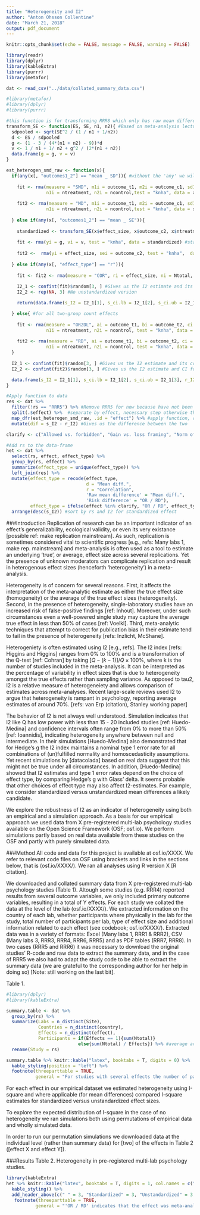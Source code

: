 ```yaml
---
title: "Heterogeneity and I2"
author: "Anton Ohsson Collentine"
date: "March 21, 2018"
output: pdf_document
---
```



```r
knitr::opts_chunk$set(echo = FALSE, message = FALSE, warning = FALSE)
```

```r
library(readr)
library(dplyr)
library(kableExtra)
library(purrr)
library(metafor)

dat <- read_csv("../data/collated_summary_data.csv")
```

```r
#library(metafor)
#library(dplyr)
#library(purrr)

#this function is for transforming RRR8 which only has raw mean difference and SE to a standardized version
transform_SE <- function(ES, SE, n1, n2){ #Based on meta-analysis lecture 02
  sdpooled <- sqrt(SE^2 / (1 / n1 + 1/n2))
  d <- ES / sdpooled
  g <- (1 - 3 / (4*(n1 + n2) - 9))*d
  v <- 1 / n1 + 1/ n2 + g^2 / (2*(n1 + n2))
  data.frame(g = g, v = v)
}

est_heterogen_smd_raw <- function(x){
  if(any(x[, "outcomes1_2"] == "mean _ SD")){ #without the 'any' we will get warnings because we apply 'if' to a vector
    
    fit <- rma(measure = "SMD", m1i = outcome_t1, m2i = outcome_c1, sd1i = outcome_t2, sd2i = outcome_c2, #gives Hedge's g as outcome
               n1i = ntreatment, n2i = ncontrol,test = "knha", data = x) 
    
    fit2 <- rma(measure = "MD", m1i = outcome_t1, m2i = outcome_c1, sd1i = outcome_t2, sd2i = outcome_c2, #gives raw outcome
               n1i = ntreatment, n2i = ncontrol,test = "knha", data = x) 
    
  } else if(any(x[, "outcomes1_2"] == "mean _ SE")){  
    
    standardized <- transform_SE(x$effect_size, x$outcome_c2, x$ntreatment, x$ncontrol)
    
    fit <- rma(yi = g, vi = v, test = "knha", data = standardized) #standardized effect estimate
    
    fit2 <-  rma(yi = effect_size, sei = outcome_c2, test = "knha",  data = x) #raw effect estimate
    
  } else if(any(x[, "effect_type"] == "r")){
    
    fit <- fit2 <- rma(measure = "COR", ri = effect_size, ni = Ntotal, test = "knha", data = x) #raw correlation
    
    I2_1 <- confint(fit)$random[3, ] #Gives us the I2 estimate and its confidence interval for standardized values
    I2_2 <- rep(NA, 3) #No unstandardized version

    return(data.frame(s_I2 = I2_1[1], s_ci.lb = I2_1[2], s_ci.ub = I2_1[3], r_I2 = I2_2[1], r_ci.lb = I2_2[2],      r_ci.ub = I2_2[3]))

  } else{ #for all two-group count effects
    
    fit <- rma(measure = "OR2DL", ai = outcome_t1, bi = outcome_t2, ci = outcome_c1, di = outcome_c2, #standardized, ML1 used 'OR2D' but this = 'OR2DL'
               n1i = ntreatment, n2i = ncontrol, test = "knha", data = x)
    
    fit2 <- rma(measure = "RD", ai = outcome_t1, bi = outcome_t2, ci = outcome_c1, di = outcome_c2, #unstandardized
               n1i = ntreatment, n2i = ncontrol, test = "knha", data = x)
  }
  
  I2_1 <- confint(fit)$random[3, ] #Gives us the I2 estimate and its confidence interval for standardized values
  I2_2 <- confint(fit2)$random[3, ] #Gives us the I2 estimate and CI for raw values

  data.frame(s_I2 = I2_1[1], s_ci.lb = I2_1[2], s_ci.ub = I2_1[3], r_I2 = I2_2[1], r_ci.lb = I2_2[2], r_ci.ub = I2_2[3]) #output is for smd, r, and 1 raw difference
}

#Apply function to data
res <- dat %>% 
  filter(!rs == "RRR5") %>% #Remove RRR5 for now because have not been able to extract sufficient data for it
  split(.$effect) %>%  #separate by effect, necessary step otherwise the function is applied overall
  map_dfr(est_heterogen_smd_raw, .id = "effect") %>% #apply function, rbind results into dataframe ('dfr'), make sure purrr is up to date
  mutate(dif = s_I2 - r_I2) #Gives us the difference between the two

clarify <- c("Allowed vs. forbidden", "Gain vs. loss framing", "Norm of reciprocity", "Low vs. high category scales") #Effects reported as d in many labs 1 but meta-analyzed as OR

#Add rs to the data-frame
het <- dat %>% 
  select(rs, effect, effect_type) %>% 
  group_by(rs, effect) %>% 
  summarize(effect_type = unique(effect_type)) %>% 
  left_join(res) %>% 
  mutate(effect_type = recode(effect_type, 
                              d = "Mean diff.",
                              r = "Correlation",
                              'Raw mean difference' = "Mean diff.",
                              'Risk difference' = "OR / RD"),
         effect_type = ifelse(effect %in% clarify, "OR / RD", effect_type)) %>% 
  arrange(desc(s_I2)) #sort by rs and I2 for standardized effect
```

###Introduction
Replication of research can be an important indicator of an effect's generalizability, ecological validity, or even its very existance [possible ref: make replication mainstream]. As such, replication is sometimes considered vital to scientific progress [e.g., refs: Many labs 1, make rep. mainstream] and meta-analysis is often used as a tool to estimate an underlying 'true', or average, effect size across several replications. Yet the presence of unknown moderators can complicate replication and result in heterogenous effect sizes (henceforth 'heterogeneity') in a meta-analysis. 

Heterogeneity is of concern for several reasons. First, it affects the interpretation of the meta-analytic estimate as either _the_ true effect size (homogeneity) or the average of the true effect sizes (heterogeneity). Second, in the presence of heterogeneity, single-laboratory studies have an increased risk of false-positive findings [ref: Inhout]. Moreover, under such circumstances even a well-powered single study may capture the average true effect in less than 50% of cases [ref: Voelkl]. Third, meta-analytic techniques that attempt to correct for publication bias in their estimate tend to fail in the presence of heterogeneity [refs: Inzlicht, McShane]. 

Heterogeniety is often estimated using I2 [e.g., refs]. The I2 index [refs: Higgins and Higgins] ranges from 0% to 100% and is a transformation of the Q-test [ref: Cohran] by taking $[Q - (k - 1)] / Q \times 100$%, where k is the number of studies included in the meta-analysis. It can be interpreted as the percentage of variability in effect sizes that is due to heterogeneity amongst the true effects rather than sampling variance. As opposed to tau2, I2 is a relative measure of heterogeneiety and allows comparison of estimates across meta-analyses. Recent large-scale reviews used I2 to argue that heterogeneity is rampant in psychology, reporting average estimates of around 70%. [refs: van Erp (citation), Stanley working paper]

The behavior of I2 is not always well understood. Simulation indicates that I2 like Q has low power with less than 15 - 20 included studies [ref: Huedo-Medina] and confidence intervals often range from 0% to more than 50% [ref: Ioannidis], indicating heterogeneity anywhere between null and intermediate. In their simulations [Huedo-Medina] also demonstrated that for Hedge's g the I2 index maintains a nominal type 1 error rate for all combinations of (un)fulfilled normality and homoscedasticity assumptions. Yet recent simulations by [datacolada] based on real data suggest that this might not be true under all circumstances. In addition, [Huedo-Medina] showed that I2 estimates and type 1 error rates depend on the choice of effect type, by comparing Hedge's g with Glass' delta. It seems probable that other choices of effect type may also affect I2-estimates. For example, we consider standardized versus unstandardized mean differences a likely candidate.

We explore the robustness of I2 as an indicator of heterogeneity using both an empirical and a simulation approach. As a basis for our empirical approach we used data from X pre-registered multi-lab psychology studies available on the Open Science Framework (OSF; osf.io). We perform simulations partly based on real data available from these studies on the OSF and partly with purely simulated data. 

###Method
All code and data for this project is available at osf.io/XXXX. We refer to relevant code files on OSF using brackets and links in the sections below, that is (osf.io/XXXX/). We ran all analyses using R version X [R citation].

We downloaded and collated summary data from X pre-registered multi-lab psychology studies (Table 1). Altough some studies (e.g. RRR4) reported results from several outcome variables, we only included primary outcome variables, resulting in a total of Y effects. For each study we collated the data at the level of the lab (osf.io/XXXX/). We extracted information on the country of each lab, whether participants where physically in the lab for the study, total number of participants per lab, type of effect size and additional information related to each effect (see codebook; osf.io/XXXX/). Extracted data was in a variety of formats: Excel (Many labs 1, RRR1 & RRR2), CSV (Many labs 3, RRR3, RRR4, RRR6, RRR5) and as PDF tables (RRR7, RRR8). In two cases (RRR5 and RRR6) it was necessary to download the original studies' R-code and raw data to extract the summary data, and in the case of RRR5 we also had to adapt the study code to be able to extract the summary data (we are grateful to the corresponding author for her help in doing so) [Note: still working on the last bit]. 

Table 1.
```r
#library(dplyr)
#library(kableExtra)

summary.table <- dat %>% 
  group_by(rs) %>% 
  summarize(Labs = n_distinct(Site),
            Countries = n_distinct(country), 
            Effects = n_distinct(effect),
            Participants = if(Effects == 1){sum(Ntotal)}
                           else{sum(Ntotal) / Effects}) %>% #average across effects
  rename(Study = rs)

summary.table %>% knitr::kable("latex", booktabs = T, digits = 0) %>% 
  kable_styling(position = "left") %>% 
  footnote(threeparttable = TRUE,
           general = "For studies with several effects the number of participants is the average across effects, rounded to the closest whole number. Participant numbers are those used for primary analyses by original authors (i.e., after exclusions).")
```


For each effect in our empirical dataset we estimated heterogeneity using I-square and where applicable (for mean differences) compared I-square estimates for standardized versus unstandardized effect sizes. <!-- We further discuss reasons for heterogeneity in effect sizes -->

To explore the expected distribution of I-square in the case of no heterogeneity we ran simulations both using permutations of empirical data and wholly simulated data. <!-- reasons and simulate data-->

In order to run our permutation simulations we downloaded data at the individual level (rather than summary data) for [two] of the effects in Table 2 ([effect X and effect Y]).

###Results
Table 2.
Heterogeneity in pre-registered multi-lab psychology studies.
```r
library(kableExtra)
het %>% knitr::kable("latex", booktabs = T, digits = 1, col.names = c("RS", "Effect", "Effect type", "I2(%)", "ci.lb", "ci.ub", "I2(%)", "ci.lb", "ci.ub", "Dif")) %>% 
  kable_styling() %>% 
  add_header_above(c(" " = 3, "Standardized" = 3, "Unstandardized" = 3, " " = 1)) %>% 
   footnote(threeparttable = TRUE,
           general = "'OR / RD' indicates that the effect was meta-analyzed as odds ratio in 'standardized' columns and risk difference in 'unstandardized' columns. Out of these effects 'Verbal overshadowing' was meta-analyzed by original authors as risk difference and the others as odds ratios. For correlations the standardized version correspond to raw correlations. For 'Mean diff.' the standardized version corresponds to Hedge's g and unstandardized to raw mean differences. Original authors used different approaches for mean differences. RRR5 I have not yet been able to extract a measure of variance for, hence the NAs. Effects were estimated in metafor using REML with the 'knha' correction.")
  
```